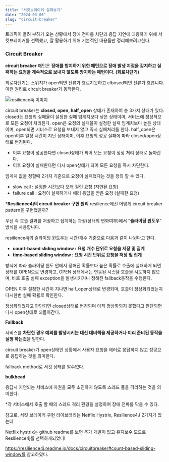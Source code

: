 ```yaml
---
title: "서킷브레이커 살펴보기"
date: "2024-03-06"
slug: "circuit-breaker"
---
```


트래픽이 몰려 부하가 오는 상황에서 장애 전파를 차단과 응답 지연에 대응하기 위해 서킷브레이커를 선택했고, 
잘 활용하기 위해 기본적인 내용들만 정리해보려고한다.

### Circuit Breaker
**circuit breaker** 패턴은 **장애를 방지하기 위한 패턴으로 장애 발생 지점을 감지하고 실패하는 요청을 계속적으로 보내지 않도록 방지하는 패턴이다. (회로차단기)**

회로차단기는 스위치가 open되면 전류가 흐르지못하고 clbosed되면 전류가 흐릅니다. 이런 원리로 circuit breaker가 동작한다. 

![resilience4j 이미지](/blog/images/circuit.png)

circuit breaker는 **closed, open, half_open** 상태가 존재하여 총 3가지 상태가 있다.
closed는 요청의 실패율이 설정한 실패 임계치보다 낮은 상태이며, 서비스에 정상적으로 모든 요청이 처리된다.
open은 요청의 실패율이 설정한 실패 임계치보다 높은 상태이며, open되면 서비스로 요청을 보내지 않고 즉시 실패처리를 한다. 
half_open은 open이후 일정 시간이 지난 상태이며, 이후 요청의 성공 실패에 따라 closed/open상태로 변경된다. 
- 이후 요청이 성공한다면 closed상태가 되어 모든 요청이 정상 처리 상태로 돌아간다.
- 이후 요청이 실패한다면 다시 open상태가 되어 모든 요청을 즉시 차단한다.

임계치 값을 정할때 2가지 기준으로 요청이 실패했다는 것을 정의 할 수 있다. 
- slow call : 설정한 시간보다 오래 걸린 요청 (지연된 요청)
- failure call : 요청이 실패하거나 에러 응답을 받은 요청 (실패한 요청)

***Resilience4j의 circuit breaker 구현 원리** 
resilience에선 어떻게 circuit breaker pattern을 구현했을까?

우선 각 호출 결과를 저장하고 집계하는 과정(상태의 변화여부)에서 “**슬라이딩 윈도우**” 방식을 사용합니다.

resiilence4j의 슬라이딩 윈도우는 시간/개수 기준으로 다음과 같이 나뉜다고 한다. 
- **count-based sliding window : 요청 개수 단위로 요청을 저장 및 집계**
- **time-based sliding window : 요청 시간 단위로 요청을 저장 및 집계**

방식에 따라 슬라이딩 윈도 안에서 정해진 확률보다 높은 확률로 호출에 실패하게 되면 상태를 OPEN으로 변경하고, OPEN 상태에서는 연동된 시스템 호출을 시도하지 않으며, 바로 호출 실패 exception을 발생시키거나 정해진 fallback동작을 수행한다. 

OPEN 이후 설정한 시간이 지나면 half_open상태로 변경되며, 호출이 정상화되었는지 다시한번 실패 확률로 확인한다. 

정상화되었다고 판단되면 closed상태로 변경되며 아직 정상화되지 못했다고 판단되면 다시 open상태로 되돌아간다.


**Fallback**

서비스를 **차단한 경우 예외를 발생시키는 대신 대비책을 제공하거나 미리 준비된 동작을 실행 하는것**을 말한다.

circuit breaker가 open상태인 상황에서 사용자 요청을 에러로 응답하지 않고 성공으로 응답하는 것을 의미한다. 

fallback method로 서킷 상태를 알수없다.


**bulkhead**

응답시 지연되는 서비스에 자원을 모두 소진하지 않도록 스레드 풀을 격리하는 것을 의미한다. 

*각 서비스에서 호출 할 때의 스레드 격리 환경을 설정하여 장애 전파를 막을 수 있다.

참고로, 서킷 브레이커 구현 라이브러리는 Netflix Hystrix, Resilience4J 2가지가 있는데

Netflix hystrix는 github readme를 보면 추가 개발이 없고 유지보수 모드로 Resilience4j를 선택하게되었다! 

https://resilience4j.readme.io/docs/circuitbreaker#count-based-sliding-window를 참고하였다. 
